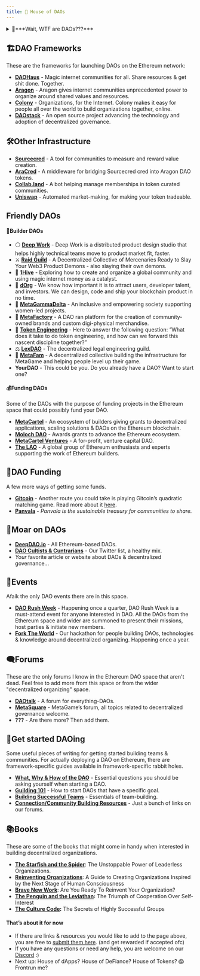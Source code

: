 ```yaml
---
title: 💫 House of DAOs
---
```


<details>

<summary>🤨***Wait, WTF are DAOs???***</summary>
<br>

Short for “Decentralized Autonomous Organizations”, DAOs are a new type of organization, enabled by the blockchain technology. Decentralized organizations are nothing new, what makes DAOs different from “just” decentralized organizations is that they are constituted on the blockchain and their governance is, at least in theory, controlled by smart contracts.

This allows people to start organizations with complete strangers from around the world and not worry whether one of them will run away with the money, where will the organization be formed and how will they govern the treasury. The ownership of a DAO is usually tokenized and distributed among members, with it’s issuance not centrally controlled by anyone.

There are multiple types of “decentralizations”. Some will say “A DAO” only implies architectural decentralization; the technology itself. While one may _have_ “a DAO” whose governance is centralized in a single or a few big shareholders, we do not consider those true DAOs.

If you ask most of us, a DAO should be both architecturally AND politically decentralized to truly be considered a DAO. For a DAO to be considered politically decentralized, it’s voting power should be _sufficiently_ decentralized among its members. How much is sufficient? Well who the hell knows, we’ll figure it out.

If you ask me, DAOs are here to enable us to build a world of cooperatively ran organizations and collectively owned platforms & infrastructure.

### To recap:

-   There is no centralized control in the DAO. There is no “CEO” and no single individual may dictate direction.
-   There isn’t a hierarchy in any traditional sense, no “managerial” & “executive” layers.
-   Members allocate resources and make decisions about the direction and initiatives through voting on proposals or practicing other decentralized decision making methods, eg. [Holacracy’s Integrative Decision Making Process](https://medium.com/org-hacking/holacracys-integrative-decision-making-process-f750d4b82abc)
-   There is a complete transparency of every transaction.
    
</details>
    

## 🏗️DAO Frameworks

These are the frameworks for launching DAOs on the Ethereum network:

-   **[DAOHaus](https://daohaus.club/)** - Magic internet communities for all. Share resources & get shit done. Together.
-   **[Aragon](https://aragon.org/)** - Aragon gives internet communities unprecedented power to organize around shared values and resources.
-   **[Colony](https://colony.io/)** - Organizations, for the Internet. Colony makes it easy for people all over the world to build organizations together, online.
-   **[DAOstack](https://daostack.io/)** - An open source project advancing the technology and adoption of decentralized governance.
    

## 🛠️Other Infrastructure

-   **[Sourcecred](https://sourcecred.io/)** - A tool for communities to measure and reward value creation.
-   **[AraCred](https://aracred.github.io/)** - A middleware for bridging Sourcecred cred into Aragon DAO tokens.
-   **[Collab.land](https://collab.land/)** - A bot helping manage memberships in token curated communities.
-   **[Uniswap](https://uniswap.org/)** - Automated market-making, for making your token tradeable.
    

## Friendly DAOs

#### 💪Builder DAOs

-   ⚪ **[Deep Work](https://deepwork.studio/)** - Deep Work is a distributed product design studio that helps highly technical teams move to product market fit, faster.
-   ⚔️ **[Raid Guild](https://raidguild.org/)** - A Decentralized Collective of Mercenaries Ready to Slay Your Web3 Product Demons - also slaying their own demons.
-   🐝 **[1Hive](https://1hive.org/)** - Exploring how to create and organize a global community and using magic internet money as a catalyst.
-   🌳 **[dOrg](https://dorg.tech/)** - We know how important it is to attract users, developer talent, and investors. We can design, code and ship your blockchain product in no time.
-   👭 **[MetaGammaDelta](https://twitter.com/metagammadelta)** - An inclusive and empowering society supporting women-led projects.
-   🤖 **[MetaFactory](https://t.co/27fiwh7Oym?amp=1)** - A DAO ran platform for the creation of community-owned brands and custom digi-physical merchandise.
-   💫 **[Token Engineering](https://tokenengineeringcommunity.github.io/website/)** - Here to answer the following question: “What does it take to do token engineering, and how can we forward this nascent discipline together?”
-   ⚖️ **[LexDAO](https://lexdao.org/)** - The decentralized legal engineering guild.
-   🐙 **[MetaFam](https://mainnet.aragon.org/#/metafam)** - A decentralized collective building the infrastructure for MetaGame and helping people level up their game.
-   **YourDAO** - This could be you. Do you already have a DAO? Want to start one?
    

#### 💰Funding DAOs
Some of the DAOs with the purpose of funding projects in the Ethereum space that could possibly fund your DAO.
-   **[MetaCartel](https://www.metacartel.org/)** - An ecosystem of builders giving grants to decentralized applications, scaling solutions & DAOs on the Ethereum blockchain.
-   **[Moloch DAO](https://www.molochdao.com/)** - Awards grants to advance the Ethereum ecosystem.
-   **[MetaCartel Ventures](https://metacartel.xyz/)** - A for-profit, venture capital DAO.
-   **[The LAO](https://www.thelao.io/)** - A global group of Ethereum enthusiasts and experts supporting the work of Ethereum builders.
    

## 💸DAO Funding
A few more ways of getting some funds.
-   **[Gitcoin](https://gitcoin.co/grants/)** - Another route you could take is playing Gitcoin’s quadratic matching game. Read more about it [here](https://ethgasstation.info/blog/quadratic-funding-in-a-nutshell/).
-   **[Panvala](https://twitter.com/PanvalaHQ)** - _Panvala is the sustainable treasury for communities to share._
    

## 📜Moar on DAOs

-   **[DeepDAO.io](http://deepdao.io)** - All Ethereum-based DAOs.
-   **[DAO Cultists & Cuntrarians](https://twitter.com/i/lists/1282667877984800768)** - Our Twitter list, a healthy mix.
-   *Your* favorite article or website about DAOs & decentralized governance...
    
## 📅Events
Afaik the only DAO events there are in this space.
-   **[DAO Rush Week](https://twitter.com/daorushweek)** - Happening once a quarter, DAO Rush Week is a must-attend event for anyone interested in DAO. All the DAOs from the Ethereum space and wider are summoned to present their missions, host parties & initiate new members.
-  **[Fork The World](https://forktheworld.wtf/)** - Our hackathon for people building DAOs, technologies & knowledge around decentralized organizing. Happening once a year.
    

## 🗨️Forums
These are the only forums I know in the Ethereum DAO space that aren't dead. Feel free to add more from this space or from the wider "decentralized organizing" space.
-   [**DAOtalk**](https://daotalk.org) - A forum for everything-DAOs.
-   [**MetaSquare**](https://forum.metagame.wtf/) - MetaGame’s forum, all topics related to decentralized governance welcome.
- **???** - Are there more? Then add them.
    

## 🏃Get started DAOing
Some useful pieces of writing for getting started building teams & communities.
For actually deploying a DAO on Ethereum, there are framework-specific guides available in framework-specific rabbit holes.
-   **[What, Why & How of the DAO](https://wiki.metagame.wtf/docs/Guilding/what-why-how-of-your-dao)** - Essential questions you should be asking yourself when starting a DAO.
-   **[Guilding 101](https://wiki.metagame.wtf/docs/Guilding/guilding-101)** - How to start DAOs that have a specific goal.
-   **[Building Successful Teams](https://wiki.metagame.wtf/docs/Guilding/building-successful-teams)** - Essentials of team-building.
-   **[Connection/Community Building Resources](https://forum.metagame.wtf/t/connection-community-building-resources-practices/256)** - Just a bunch of links on our forums.
    

## 📚Books
These are some of the books that might come in handy when interested in building decentralized organizations.
-   **[The Starfish and the Spider](https://www.goodreads.com/book/show/21314.The_Starfish_and_the_Spider)**: The Unstoppable Power of Leaderless Organizations.
-   **[Reinventing Organizations](https://www.goodreads.com/book/show/20787425-reinventing-organizations?from_search=true&from_srp=true&qid=9kHh66iPPT&rank=1)**: A Guide to Creating Organizations Inspired by the Next Stage of Human Consciousness
-   **[Brave New Work](https://www.goodreads.com/book/show/40338432-brave-new-work?from_search=true&from_srp=true&qid=9kHh66iPPT&rank=2)**: Are You Ready To Reinvent Your Organization?
-   **[The Penguin and the Leviathan](https://www.goodreads.com/book/show/7286895-the-penguin-and-the-leviathan):** The Triumph of Cooperation Over Self-Interest
-   **[The Culture Code](https://www.goodreads.com/book/show/33517721-the-culture-code):** The Secrets of Highly Successful Groups
    

#### That’s about it for now
-   If there are links & resources you would like to add to the page above, you are free to [submit them here](https://github.com/MetaFam/metagame-wiki/blob/master/docs/great-houses/house-of-daos.mdx). (and get rewarded if accepted ofc)
-   If you have any questions or need any help, you are welcome on our [Discord](https://discord.gg/6JFXC9T) :)
-   Next up: House of dApps? House of DeFiance? House of Tokens? 😱 Frontrun me?
